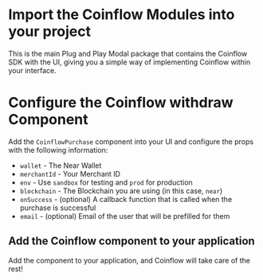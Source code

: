 
<Intro />
<InstallNear/>
<NearWalletSetup/>
<InstallCoinflow/>

<ContentBlock filePath="src/App.vue" highlight="3">

# Import the Coinflow Modules into your project

This is the main Plug and Play Modal package that contains the Coinflow SDK with the UI, giving you a simple way of implementing Coinflow within your interface.

</ContentBlock>

<ContentBlock filePath="src/App.vue" highlight="52-63">

# Configure the Coinflow withdraw Component

Add the `CoinflowPurchase` component into your UI and configure the props with the following information:

- `wallet` - The Near Wallet
- `merchantId` - Your Merchant ID
- `env` - Use `sandbox` for testing and `prod` for production
- `blockchain` - The Blockchain you are using (in this case, `near`)
- `onSuccess` - (optional) A callback function that is called when the purchase is successful
- `email` - (optional) Email of the user that will be prefilled for them

</ContentBlock>

## Add the Coinflow component to your application
Add the component to your application, and Coinflow will take care of the rest!
